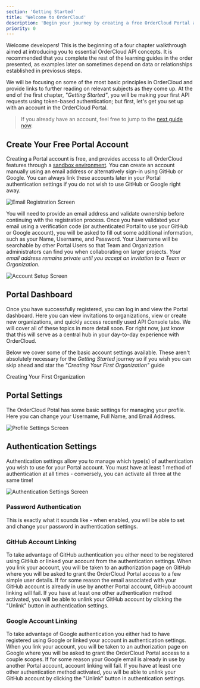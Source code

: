 ```yaml
---
section: 'Getting Started'
title: 'Welcome to OrderCloud'
description: 'Begin your journey by creating a free OrderCloud Portal account and understanding what it can do.'
priority: 0
---
```


Welcome developers! This is the beginning of a four chapter walkthrough aimed at introducing you to essential OrderCloud API concepts. It is recommended that you complete the rest of the learning guides in the order presented, as examples later on sometimes depend on data or relationships established in previosus steps.

We will be focusing on some of the most basic principles in OrderCloud and provide links to further reading on relevant subjects as they come up. At the end of the first chapter, _"Getting Started"_, you will be making your first API requests using token-based authentication; but first, let's get you set up with an account in the OrderCloud Portal.

> If you already have an account, feel free to jump to the [next guide now](/learn/getting-started/creating-your-first-organization).

## Create Your Free Portal Account
Creating a Portal account is free, and provides access to all OrderCloud features through a [sandbox environment](/knowledge-base/ordercloud-environments). You can create an account manually using an email address or alternatively sign-in using GitHub or Google. You can always link these accounts later in your Portal authentication settings if you do not wish to use GitHub or Google right away.

![Email Registration Screen](/images/learn/getting-started/welcome-1.jpg)

You will need to provide an email address and validate ownership before continuing with the registration process. Once you have validated your email using a verification code (or authenticated Portal to use your GitHub or Google account), you will be asked to fill out some additional information, such as your Name, Username, and Password. Your Username will be searchable by other Portal Users so that Team and Organization administrators can find you when collaborating on larger projects. _Your email address remains private until you accept an invitation to a Team or Organization._

![Account Setup Screen](/images/learn/getting-started/welcome-2.jpg)

## Portal Dashboard
Once you have successfully registered, you can log in and view the Portal dashboard. Here you can view invitations to organizations, view or create new organizations, and quickly access recently used API Console tabs. We will cover all of these topics in more detail soon. For right now, just know that this will serve as a central hub in your day-to-day experience with OrderCloud.

Below we cover some of the basic account settings available. These aren't absolutely necessary for the _Getting Started_ journey so if you wish you can skip ahead and star the _"Creating Your First Organization"_ guide

<ContentLink to="/learn/getting-started/creating-your-first-organization" subtitle="Next Up" >Creating Your First Organization</ContentLink>

## Portal Settings
The OrderCloud Potal has some basic settings for managing your profile. Here you can change your Username, Full Name, and Email Address.

![Profile Settings Screen](/images/learn/getting-started/welcome-3.jpg)

## Authentication Settings
Authentication settings allow you to manage which type(s) of authentication you wish to use for your Portal account. You must have at least 1 method of authentication at all times - conversely, you can activate all three at the same time!

![Authentication Settings Screen](/images/learn/getting-started/welcome-4.jpg)

### Password Authentication
This is exactly what it sounds like - when enabled, you will be able to set and change your password in authentication settings.

### GitHub Account Linking
To take advantage of GitHub authentication you either need to be registered using GitHub or linked your account from the authentication settings. When you link your account, you will be taken to an authorization page on GitHub where you will be asked to grant the OrderCloud Portal access to a few simple user details. If for some reason the email associated with your GitHub account is already in use by another Portal account, GitHub account linking will fail. If you have at least one other authentication method activated, you will be able to unlink your GitHub account by clicking the "Unlink" button in authentication settings.

### Google Account Linking
To take advantage of Google authentication you either had to have registered using Google or linked your account in authentication settings. When you link your account, you will be taken to an authorization page on Google where you will be asked to grant the OrderCloud Portal access to a couple scopes. If for some reason your Google email is already in use by another Portal account, account linking will fail. If you have at least one other authentication method activated, you will be able to unlink your GitHub account by clicking the "Unlink" button in authentication settings.



